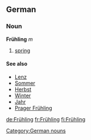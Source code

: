 ==German==
===Noun===
'''Frühling''' ''m''

# [[spring]]

====See also====
*[[Lenz]]
*[[Sommer]]
*[[Herbst]]
*[[Winter]]
*[[Jahr]]
*[[Prager Frühling]]

[[Category:German nouns]]

[[de:Frühling]]
[[fr:Frühling]]
[[fi:Frühling]]